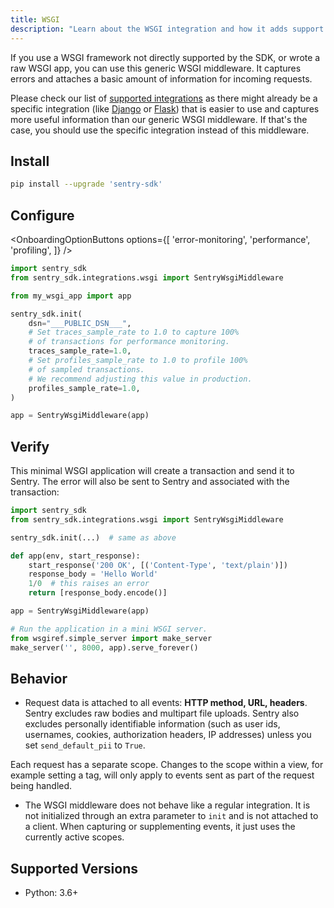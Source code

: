 ```yaml
---
title: WSGI
description: "Learn about the WSGI integration and how it adds support for WSGI applications."
---
```


If you use a WSGI framework not directly supported by the SDK, or wrote a raw WSGI app, you can use this generic WSGI middleware. It captures errors and attaches a basic amount of information for incoming requests.

<Note>

Please check our list of [supported integrations](/platforms/python/integrations/) as there might already be a specific integration (like [Django](/platforms/python/integrations/django/) or [Flask](/platforms/python/integrations/flask/)) that is easier to use and captures more useful information than our generic WSGI middleware. If that's the case, you should use the specific integration instead of this middleware.
</Note>

## Install

```bash
pip install --upgrade 'sentry-sdk'
```

## Configure

<SignInNote />

<OnboardingOptionButtons
  options={[
    'error-monitoring',
    'performance',
    'profiling',
  ]}
/>

```python {"onboardingOptions": {"performance": "8-10", "profiling": "11-14"}}
import sentry_sdk
from sentry_sdk.integrations.wsgi import SentryWsgiMiddleware

from my_wsgi_app import app

sentry_sdk.init(
    dsn="___PUBLIC_DSN___",
    # Set traces_sample_rate to 1.0 to capture 100%
    # of transactions for performance monitoring.
    traces_sample_rate=1.0,
    # Set profiles_sample_rate to 1.0 to profile 100%
    # of sampled transactions.
    # We recommend adjusting this value in production.
    profiles_sample_rate=1.0,
)

app = SentryWsgiMiddleware(app)
```

## Verify

This minimal WSGI application will create a transaction and send it to Sentry. The error will also be sent to Sentry and associated with the transaction:

```python
import sentry_sdk
from sentry_sdk.integrations.wsgi import SentryWsgiMiddleware

sentry_sdk.init(...)  # same as above

def app(env, start_response):
    start_response('200 OK', [('Content-Type', 'text/plain')])
    response_body = 'Hello World'
    1/0  # this raises an error
    return [response_body.encode()]

app = SentryWsgiMiddleware(app)

# Run the application in a mini WSGI server.
from wsgiref.simple_server import make_server
make_server('', 8000, app).serve_forever()
```

## Behavior

<Include name="python-uwsgi-warning.mdx" />

- Request data is attached to all events: **HTTP method, URL, headers**. Sentry excludes raw bodies and multipart file uploads. Sentry also excludes personally identifiable information (such as user ids, usernames, cookies, authorization headers, IP addresses) unless you set `send_default_pii` to `True`.

Each request has a separate scope. Changes to the scope within a view, for example setting a tag, will only apply to events sent as part of the request being handled.

- The WSGI middleware does not behave like a regular integration. It is not initialized through an extra parameter to `init` and is not attached to a client. When capturing or supplementing events, it just uses the currently active scopes.

## Supported Versions

- Python: 3.6+

<Include name="python-use-older-sdk-for-legacy-support.mdx" />
